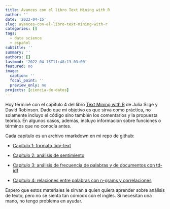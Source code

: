 ```yaml
---
title: Avances con el libro Text Mining with R
author: ''
date: '2022-04-15'
slug: avances-con-el-libro-text-mining-with-r
categories: []
tags:
  - data science
  - español
subtitle: ''
summary: ''
authors: []
lastmod: '2022-04-15T11:48:13-03:00'
featured: no
image:
  caption: ''
  focal_point: ''
  preview_only: no
projects: [ciencia-de-datos]
---
```


Hoy terminé con el capítulo 4 del libro [Text Mining with R](https://www.tidytextmining.com/preface.html) de Julia Silge y David Robinson. Dado que mi objetivo es que sirva como práctica, no solamente incluyo el código sino también los comentarios y la propuesta teórica. En algunos casos, además, incluyo información sobre funciones o términos que no conocía antes.

Cada capítulo es un archivo rmarkdown en mi repo de github:

-   [Capítulo 1: formato tidy-text](https://github.com/msquiroga89/TextMiningWithR/blob/main/Cap%201_Tidytext%20format.Rmd)

-   [Capítulo 2: análisis de sentimiento](https://github.com/msquiroga89/TextMiningWithR/blob/main/Cap%202_Sentiment%20analysis%20with%20tidy%20data.Rmd)

-   [Capítulo 3: análisis de frecuencia de palabras y de documentos con td-idf](https://github.com/msquiroga89/TextMiningWithR/blob/main/Cap%203_Analyzing%20word%20and%20document%20frequency_tf-idf.Rmd)

-   [Capítulo 4: relaciones entre palabras con n-grams y correlaciones](https://github.com/msquiroga89/TextMiningWithR/blob/main/Cap%204_Relations%20between%20words_n%20grams%20and%20correlations.Rmd)

Espero que estos materiales le sirvan a quien quiera aprender sobre análisis de texto, pero no se sienta tan cómodx con el inglés. Si necesitan una mano, no tengo problema en ayudar.
